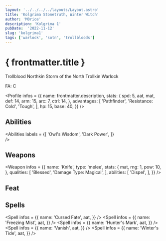 ```yaml
---
layout: '../../../../layouts/Layout.astro'
title: 'Kolgrima Stonetruth, Winter Witch'
author: 'M0rice'
description: 'Kolgrima 1'
pubDate:  '2022-11-12'
slug: 'kolgrima1'
tags: ['warlock', 'sotn', 'trollbloods']
---
```



# { frontmatter.title }
Trollblood Northkin Storm of the North Trollkin Warlock

FA: C

<Profile
    infos = {{
        name: frontmatter.description,
        stats: {
            spd: 5,
            aat,
            mat,
            def: 14,
            arm: 15,
            arc: 7,
            ctrl: 14,
        },
        advantages: [
            'Pathfinder',
            'Resistance: Cold',
            'Tough',
        ],
        hp: 15,
        base: 40,
    }}
/>

## Abilities
<Abilities
    labels = {[
        'Owl\'s Wisdom',
        'Dark Power',
    ]}    
/>

## Weapons
<Weapon
    infos = {{
        name: 'Knife',
        type: 'melee',
        stats: {
            mat,
            rng: 1,
            pow: 10,
        },
        qualities: [
            'Blessed',
            'Damage Type: Magical',
        ],
        abilities: [
            'Dispel',
        ],
    }}
/>

## Feat
<Feat
    label = 'Snowblind'
/>

## Spells
<Spell
    infos = {{
        name: 'Cursed Fate',
        aat,
    }}
/>
<Spell
    infos = {{
        name: 'Freezing Mist',
        aat,
    }}
/>
<Spell
    infos = {{
        name: 'Hunter\'s Mark',
        aat,
    }}
/>
<Spell
    infos = {{
        name: 'Vanish',
        aat,
    }}
/>
<Spell
    infos = {{
        name: 'Winter\'s Tide',
        aat,
    }}
/>